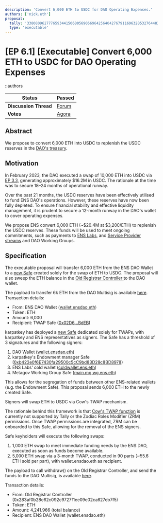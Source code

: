 ```yaml
---
description: 'Convert 6,000 ETH to USDC for DAO Operating Expenses.'
authors: ['nick.eth']
proposal:
  tally: '33808096277765934415068056906696425640427679116963285327644834080891069190379'
  type: 'executable'
---
```


# [EP 6.1] [Executable] Convert 6,000 ETH to USDC for DAO Operating Expenses

::authors

| **Status**            | Passed                                                                                                                    |
| --------------------- | ------------------------------------------------------------------------------------------------------------------------- |
| **Discussion Thread** | [Forum](https://discuss.ens.domains/t/ep-6-1-executable-convert-6-000-eth-to-usdc-for-dao-operating-expenses/20138)       |
| **Votes**             | [Agora](https://agora.ensdao.org/proposals/33808096277765934415068056906696425640427679116963285327644834080891069190379) |

## Abstract

We propose to convert 6,000 ETH into USDC to replenish the USDC reserves in the [DAO's treasury](https://etherscan.io/address/0xfe89cc7abb2c4183683ab71653c4cdc9b02d44b7).

## Motivation

In February 2023, the DAO executed a swap of 10,000 ETH into USDC via [EP 3.3](https://www.tally.xyz/gov/ens/proposal/45461903078948131870051132081249892009497709518413744958551889217805827301425), generating approximately $16.2M in USDC. The rationale at the time was to secure 18–24 months of operational runway.

Over the past 21 months, the USDC reserves have been effectively utilised to fund ENS DAO's operations. However, these reserves have now been fully depleted. To ensure financial stability and effective liquidity management, it is prudent to secure a 12-month runway in the DAO's wallet to cover operating expenses.

We propose ENS convert 6,000 ETH (~$20.4M at $3,200/ETH) to replenish the USDC reserves. These funds will be used to meet ongoing commitments, such as payments to [ENS Labs](https://discuss.ens.domains/t/ep-5-22-ensv2-development-funding-request/19762), and [Service Provider streams](https://docs.ens.domains/dao/proposals/5.2) and DAO Working Groups.

## Specification

The executable proposal will transfer 6,000 ETH from the ENS DAO Wallet to a [new Safe](https://etherscan.io/address/0x02D61347e5c6EA5604f3f814C5b5498421cEBdEB) created solely for the swap of ETH to USDC. The proposal will also sweep the ETH balance in the [Old Registrar Controller ](https://debank.com/profile/0x283af0b28c62c092c9727f1ee09c02ca627eb7f5)to the DAO wallet.

The payload to transfer 6k ETH from the DAO Multisig is available [here](https://gist.github.com/JeronimoHoulin/5e4728d36bf5d2b7ee08b9382f61bf78). Transaction details:

- From: ENS DAO Wallet ([wallet.ensdao.eth](https://etherscan.io/address/0xFe89cc7aBB2C4183683ab71653C4cdc9B02D44b7#multichain-portfolio))
- Token: ETH
- Amount: 6,000
- Recipient: TWAP Safe ([0x02D6...BdEB](https://app.safe.global/home?safe=eth:0x02D61347e5c6EA5604f3f814C5b5498421cEBdEB))

karpatkey has deployed a [new Safe](https://app.safe.global/home?safe=eth:0x02D61347e5c6EA5604f3f814C5b5498421cEBdEB) dedicated solely for TWAPs, with karpatkey and ENS representatives as signers. The Safe has a threshold of 3 signatures and the following signers:

1. DAO Wallet ([wallet.ensdao.eth](https://etherscan.io/address/0xfe89cc7abb2c4183683ab71653c4cdc9b02d44b7))
2. karpatkey's Endowment manager Safe ([0xb423e0f6E7430fa29500c5cC9bd83D28c8BD8978](https://etherscan.io/address/0xb423e0f6E7430fa29500c5cC9bd83D28c8BD8978))
3. ENS Labs' cold wallet ([coldwallet.ens.eth](https://etherscan.io/address/0x690F0581eCecCf8389c223170778cD9D029606F2))
4. Metagov Working Group Safe ([main.mg.wg.ens.eth](https://etherscan.io/address/0x91c32893216dE3eA0a55ABb9851f581d4503d39b))

This allows for the segregation of funds between other ENS-related wallets (e.g. the Endowment Safe). This proposal sends 6,000 ETH to the newly created Safe.

Signers will swap ETH to USDC via Cow's TWAP mechanism.

The rationale behind this framework is that [Cow's TWAP function](https://docs.cow.fi/cow-protocol/reference/contracts/programmatic/twap) is currently not supported by Tally or the Zodiac Roles Modifier (ZRM) permissions. Once TWAP permissions are integrated, ZRM can be onboarded to this Safe, allowing for the removal of the ENS signers.

Safe keyholders will execute the following swaps:

1. 1,000 ETH swap to meet immediate funding needs by the ENS DAO, executed as soon as funds become available.
2. 5,000 ETH swap via a 3-month TWAP, conducted in 90 parts (~55.6 ETH sold per part), with wallet.ensdao.eth as recipient.

The payload to call withdraw() on the Old Registrar Controller, and send the funds to the DAO Multisig, is available [here](https://gist.github.com/JeronimoHoulin/f08e7a5704829df606602e53447569e3).

Transaction details:

- From: Old Registrar Controller (0x283af0b28c62c092c9727f1ee09c02ca627eb7f5)
- Token: ETH
- Amount: 4,241.966 (total balance)
- Recipient: ENS DAO Wallet (wallet.ensdao.eth)
